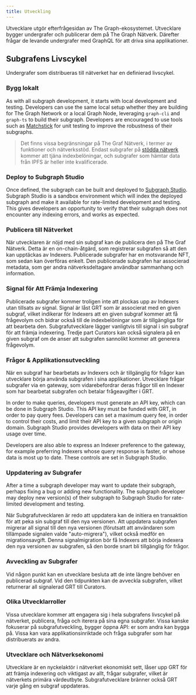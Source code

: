 ```yaml
---
title: Utveckling
---
```


Utvecklare utgör efterfrågesidan av The Graph-ekosystemet. Utvecklare bygger undergrafer och publicerar dem på The Graph Nätverk. Därefter frågar de levande undergrafer med GraphQL för att driva sina applikationer.

## Subgrafens Livscykel

Undergrafer som distribueras till nätverket har en definierad livscykel.

### Bygg lokalt

As with all subgraph development, it starts with local development and testing. Developers can use the same local setup whether they are building for The Graph Network or a local Graph Node, leveraging `graph-cli` and `graph-ts` to build their subgraph. Developers are encouraged to use tools such as [Matchstick](https://github.com/LimeChain/matchstick) for unit testing to improve the robustness of their subgraphs.

> Det finns vissa begränsningar på The Graf Nätverk, i termer av funktioner och nätverksstöd. Endast subgrafer på [stödda nätverk](/developing/supported-networks) kommer att tjäna indexbelöningar, och subgrafer som hämtar data från IPFS är heller inte kvalificerade.

### Deploy to Subgraph Studio

Once defined, the subgraph can be built and deployed to [Subgraph Studio](/deploying/subgraph-studio-faqs/). Subgraph Studio is a sandbox environment which will index the deployed subgraph and make it available for rate-limited development and testing. This gives developers an opportunity to verify that their subgraph does not encounter any indexing errors, and works as expected.

### Publicera till Nätverket

När utvecklaren är nöjd med sin subgraf kan de publicera den på The Graf Nätverk. Detta är en on-chain-åtgärd, som registrerar subgrafen så att den kan upptäckas av Indexers. Publicerade subgrafer har en motsvarande NFT, som sedan kan överföras enkelt. Den publicerade subgrafen har associerad metadata, som ger andra nätverksdeltagare användbar sammanhang och information.

### Signal för Att Främja Indexering

Publicerade subgrafer kommer troligen inte att plockas upp av Indexers utan tillsats av signal. Signal är låst GRT som är associerat med en given subgraf, vilket indikerar för Indexers att en given subgraf kommer att få frågevolym och bidrar också till de indexbelöningar som är tillgängliga för att bearbeta den. Subgrafutvecklare lägger vanligtvis till signal i sin subgraf för att främja indexering. Tredje part Curators kan också signalera på en given subgraf om de anser att subgrafen sannolikt kommer att generera frågevolym.

### Frågor & Applikationsutveckling

När en subgraf har bearbetats av Indexers och är tillgänglig för frågor kan utvecklare börja använda subgrafen i sina applikationer. Utvecklare frågar subgrafer via en gateway, som vidarebefordrar deras frågor till en Indexer som har bearbetat subgrafen och betalar frågeavgifter i GRT.

In order to make queries, developers must generate an API key, which can be done in Subgraph Studio. This API key must be funded with GRT, in order to pay query fees. Developers can set a maximum query fee, in order to control their costs, and limit their API key to a given subgraph or origin domain. Subgraph Studio provides developers with data on their API key usage over time.

Developers are also able to express an Indexer preference to the gateway, for example preferring Indexers whose query response is faster, or whose data is most up to date. These controls are set in Subgraph Studio.

### Uppdatering av Subgrafer

After a time a subgraph developer may want to update their subgraph, perhaps fixing a bug or adding new functionality. The subgraph developer may deploy new version(s) of their subgraph to Subgraph Studio for rate-limited development and testing.

När Subgrafutvecklaren är redo att uppdatera kan de initiera en transaktion för att peka sin subgraf till den nya versionen. Att uppdatera subgrafen migrerar all signal till den nya versionen (förutsatt att användaren som tillämpade signalen valde "auto-migrera"), vilket också medför en migrationsavgift. Denna signalmigration bör få Indexers att börja indexera den nya versionen av subgrafen, så den borde snart bli tillgänglig för frågor.

### Avveckling av Subgrafer

Vid någon punkt kan en utvecklare besluta att de inte längre behöver en publicerad subgraf. Vid den tidpunkten kan de avveckla subgrafen, vilket returnerar all signalerad GRT till Curators.

### Olika Utvecklarroller

Vissa utvecklare kommer att engagera sig i hela subgrafens livscykel på nätverket, publicera, fråga och iterera på sina egna subgrafer. Vissa kanske fokuserar på subgrafutveckling, bygger öppna API: er som andra kan bygga på. Vissa kan vara applikationsinriktade och fråga subgrafer som har distribuerats av andra.

### Utvecklare och Nätverksekonomi

Utvecklare är en nyckelaktör i nätverket ekonomiskt sett, låser upp GRT för att främja indexering och viktigast av allt, frågar subgrafer, vilket är nätverkets primära värdeutbyte. Subgrafutvecklare bränner också GRT varje gång en subgraf uppdateras.
